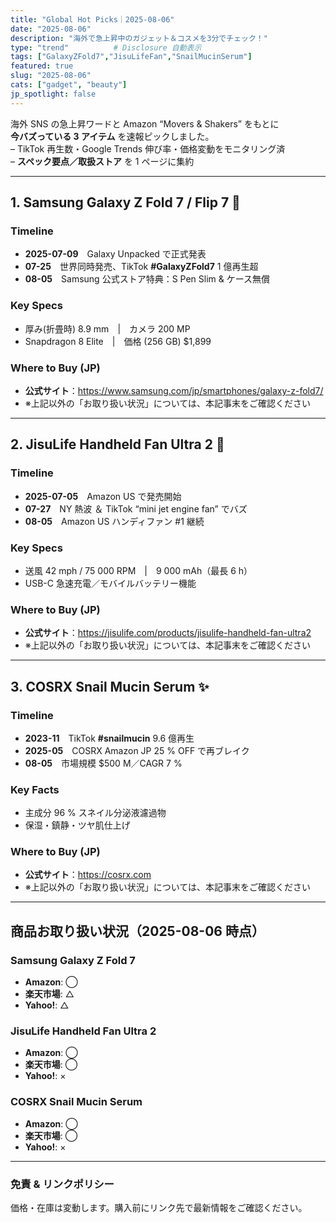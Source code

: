 ```yaml
---
title: "Global Hot Picks｜2025-08-06"
date: "2025-08-06"
description: "海外で急上昇中のガジェット＆コスメを3分でチェック！"
type: "trend"          # Disclosure 自動表示
tags: ["GalaxyZFold7","JisuLifeFan","SnailMucinSerum"]
featured: true
slug: "2025-08-06"
cats: ["gadget", "beauty"]
jp_spotlight: false
---
```



海外 SNS の急上昇ワードと Amazon “Movers & Shakers” をもとに  
**今バズっている 3 アイテム** を速報ピックしました。  
– TikTok 再生数・Google Trends 伸び率・価格変動をモニタリング済  
– **スペック要点／取扱ストア** を 1 ページに集約

---

## 1. Samsung Galaxy Z Fold 7 / Flip 7 📱

### Timeline  
- **2025-07-09**　Galaxy Unpacked で正式発表  
- **07-25**　世界同時発売、TikTok **#GalaxyZFold7** 1 億再生超  
- **08-05**　Samsung 公式ストア特典：S Pen Slim & ケース無償

### Key Specs  
- 厚み(折畳時) 8.9 mm　|　カメラ 200 MP  
- Snapdragon 8 Elite　|　価格 (256 GB) \$1,899

### Where to Buy (JP)
- **公式サイト**：<https://www.samsung.com/jp/smartphones/galaxy-z-fold7/>
- ※上記以外の「お取り扱い状況」については、本記事末をご確認ください
---

## 2. JisuLife Handheld Fan Ultra 2 💨

### Timeline  
- **2025-07-05**　Amazon US で発売開始  
- **07-27**　NY 熱波 ＆ TikTok “mini jet engine fan” でバズ  
- **08-05**　Amazon US ハンディファン #1 継続

### Key Specs  
- 送風 42 mph / 75 000 RPM | 9 000 mAh（最長 6 h）  
- USB-C 急速充電／モバイルバッテリー機能

### Where to Buy (JP)
- **公式サイト**：<https://jisulife.com/products/jisulife-handheld-fan-ultra2>
- ※上記以外の「お取り扱い状況」については、本記事末をご確認ください

---

## 3. COSRX Snail Mucin Serum ✨

### Timeline  
- **2023-11**　TikTok **#snailmucin** 9.6 億再生  
- **2025-05**　COSRX Amazon JP 25 % OFF で再ブレイク  
- **08-05**　市場規模 \$500 M／CAGR 7 %

### Key Facts  
- 主成分 96 % スネイル分泌液濾過物  
- 保湿・鎮静・ツヤ肌仕上げ

### Where to Buy (JP)
- **公式サイト**：<https://cosrx.com>
- ※上記以外の「お取り扱い状況」については、本記事末をご確認ください

---

## 商品お取り扱い状況（2025-08-06 時点）

### Samsung Galaxy Z Fold 7
- **Amazon**: ◯
- **楽天市場**: △
- **Yahoo!**: △

### JisuLife Handheld Fan Ultra 2
- **Amazon**: ◯
- **楽天市場**: ◯
- **Yahoo!**: ×

### COSRX Snail Mucin Serum
- **Amazon**: ◯
- **楽天市場**: ◯
- **Yahoo!**: ×

---

### 免責 & リンクポリシー
価格・在庫は変動します。購入前にリンク先で最新情報をご確認ください。
